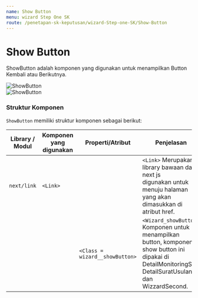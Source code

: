```yaml
---
name: Show Button
menu: wizard Step One SK
route: /penetapan-sk-keputusan/wizard-Step-one-SK/Show-Button
---
```


# Show Button

ShowButton adalah komponen
yang digunakan untuk menampilkan Button
Kembali atau Berikutnya.

![ShowButton](../../../src/img/WizardSK/ShowButton.png) <br/>
![ShowButton](../../../src/img/WizardSK/Kembali.png)

### Struktur Komponen

`ShowButton` memiliki struktur komponen sebagai berikut:

| Library / Modul | Komponen yang digunakan | Properti/Atribut               | Penjelasan                                                                                                                                            |
| --------------- | ----------------------- | ------------------------------ | ----------------------------------------------------------------------------------------------------------------------------------------------------- |
| `next/link`     | `<Link>`                |                                | `<Link>` Merupakan library bawaan dari next js <br/> digunakan untuk menuju halaman yang akan dimasukkan di atribut href.                             |
|                 |                         | `<Class = wizard__showButton>` | `<Wizard_showButton>` Komponen untuk menampilkan button, komponen show button ini dipakai di DetailMonitoringSK, DetailSuratUsulan dan WizzardSecond. |
